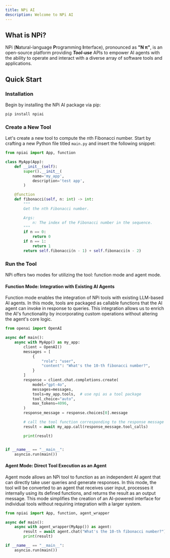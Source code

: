 ```yaml
---
title: NPi AI
description: Welcome to NPi AI
---
```



## What is NPi?

NPi (**N**atural-language **P**rogramming **I**nterface), pronounced as **"N π"**, is an open-source platform providing **_Tool-use_** APIs to empower AI agents with the ability to operate and interact with a diverse array of software tools and applications.

## Quick Start

<Steps>

### Installation

Begin by installing the NPi AI package via pip:

```sh
pip install npiai
```

### Create a New Tool

Let's create a new tool to compute the nth Fibonacci number. Start by crafting a new Python file titled `main.py` and insert the following snippet:


```python filename="main.py"
from npiai import App, function

class MyApp(App):
    def __init__(self):
        super().__init__(
            name='my_app',
            description='test app',
        )

    @function
    def fibonacci(self, n: int) -> int:
        """
        Get the nth Fibonacci number.

        Args:
            n: The index of the Fibonacci number in the sequence.
        """
        if n == 0:
            return 0
        if n == 1:
            return 1
        return self.fibonacci(n - 1) + self.fibonacci(n - 2)
```

### Run the Tool

NPi offers two modes for utilizing the tool: function mode and agent mode.


#### Function Mode: Integration with Existing AI Agents

Function mode enables the integration of NPi tools with existing LLM-based AI agents. In this mode, tools are packaged as callable functions that the AI agent can invoke in response to queries. This integration allows us to enrich the AI's functionality by incorporating custom operations without altering the agent's core logic.

```python filename="main.py" showLineNumbers {13, 19-20}
from openai import OpenAI

async def main():
    async with MyApp() as my_app:
        client = OpenAI()
        messages = [
            {
                "role": "user",
                "content": "What's the 10-th fibonacci number?",
            }
        ]
        response = client.chat.completions.create(
            model="gpt-4o",
            messages=messages,
            tools=my_app.tools,  # use npi as a tool package
            tool_choice="auto",
            max_tokens=4096,
        )
        response_message = response.choices[0].message

        # call the tool function corresponding to the response message
        result = await my_app.call(response_message.tool_calls)

        print(result)


if __name__ == "__main__":
    asyncio.run(main())
```

#### Agent Mode: Direct Tool Execution as an Agent

Agent mode allows an NPi tool to function as an independent AI agent that can directly take user queries and generate responses. In this mode, the tool will be converted to an agent that receives user input, processes it internally using its defined functions, and returns the result as an output message. This mode simplifies the creation of an AI-powered interface for individual tools without requiring integration with a larger system.

```python filename="main.py" {1, 4-5}
from npiai import App, function, agent_wrapper

async def main():
    async with agent_wrapper(MyApp()) as agent:
        result = await agent.chat("What's the 10-th fibonacci number?")
        print(result)

if __name__ == "__main__":
    asyncio.run(main())
```

</Steps>

